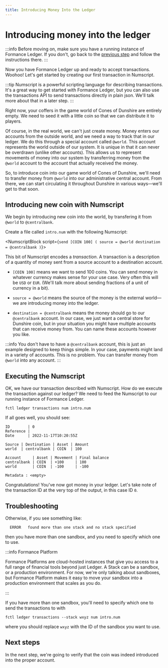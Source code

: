```yaml
---
title: Introducing Money Into the Ledger
---
```


# Introducing money into the ledger

:::info
Before moving on, make sure you have a running instance of Formance Ledger. If you don't, go back to the [previous step](/guides/newSandbox) and follow the instructions there.
:::

Now you have Formance Ledger up and ready to accept transactions. Woohoo! Let's get started by creating our first transaction in Numscript.

:::tip
Numscript is a powerful scripting language for describing transactions. It's a great way to get started with Formance Ledger, but you can also use the transactions API to send transactions directly in plain json. We'll talk more about that in a later step.
:::

Right now, your coffers in the game world of Cones of Dunshire are entirely empty. We need to seed it with a little coin so that we can distribute it to players.

Of course, in the real world, we can't just create money. Money enters our accounts from the outside world, and we need a way to track that in our ledger. We do this through a special account called `@world`. This account represents the world outside of our system. It is unique in that it can never be overdrawn (unlike other accounts). This allows us to represent movements of money into our system by transferring money from the `@world` account to the account that actually received the money.

So, to introduce coin into our game world of Cones of Dunshire, we'll need to transfer money from `@world` into our administrative central account. From there, we can start circulating it throughout Dunshire in various ways—we'll get to that soon.

## Introducing new coin with Numscript

We begin by introducing new coin into the world, by transfering it from `@world` to `@centralbank`.

Create a file called `intro.num` with the following Numscript:

<NumscriptBlock script={`send [COIN 100] (
  source = @world
  destination = @centralbank
)`}></NumscriptBlock>

This bit of Numscript encodes a _transaction_. A transaction is a description of a quantity of money sent from a source account to a destination account.

* `[COIN 100]` means we want to send 100 coins. You can send money in whatever currency makes sense for your use case. Very often this will be `USD` or `EUR`. (We'll talk more about sending fractions of a unit of currency in a bit).

* `source = @world` means the source of the money is the external world—we are introducing money into the ledger.

* `destination = @centralbank` means the money should go to our `@centralbank` account. In our case, we just want a central store for Dunshire coin, but in your situation you might have multiple accounts that can receive money from. You can name these accounts however you like.

:::info
You don't have to have a `@centralbank` account, this is just an example designed to keep things simple. In your case, payments might land in a variety of accounts. This is no problem. You can transfer money from `@world` into any account.
:::

## Executing the Numscript

OK, we have our transaction described with Numscript. How do we execute the transaction against our ledger? We need to feed the Numscript to our running instance of Formance Ledger.

```shell
fctl ledger transactions num intro.num
```

If all goes well, you should see:

```
ID        | 0
Reference |
Date      | 2022-11-17T10:20:55Z

Source | Destination | Asset | Amount
world  | centralbank | COIN  | 100

Account     | Asset | Movement | Final balance
centralbank | COIN  | +100     | 100
world       | COIN  | -100     | -100

Metadata : <empty>
```

Congratulations! You've now got money in your ledger. Let's take note of the transaction ID at the very top of the output, in this case ID `0`.

## Troubleshooting

Otherwise, if you see something like:
```
  ERROR   found more than one stack and no stack specified
```

then you have more than one sandbox, and you need to specify which one to use.

:::info Formance Platform

Formance Platforms are cloud-hosted instances that give you access to a full range of financial tools beyond just Ledger. A Stack can be a sandbox, or a production environment. For now, we're only talking about sandboxes, but Formance Platform makes it easy to move your sandbox into a production environment that scales as you do.

:::

If you have more than one sandbox, you'll need to specify which one to send the transactions to with

```shell
fctl ledger transactions --stack wxyz num intro.num
```

where you should replace `wxyz` with the ID of the sandbox you want to use.

## Next steps

In the next step, we're going to verify that the coin was indeed introduced into the proper account.

